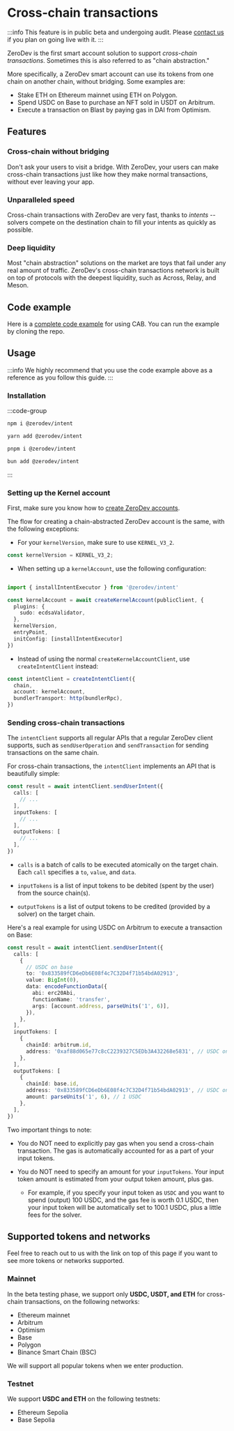 # Cross-chain transactions

:::info
This feature is in public beta and undergoing audit.  Please [contact us](https://t.me/derek_chiang) if you plan on going live with it.
:::

ZeroDev is the first smart account solution to support *cross-chain transactions*.  Sometimes this is also referred to as "chain abstraction."

More specifically, a ZeroDev smart account can use its tokens from one chain on another chain, without bridging.  Some examples are:

- Stake ETH on Ethereum mainnet using ETH on Polygon.
- Spend USDC on Base to purchase an NFT sold in USDT on Arbitrum.
- Execute a transaction on Blast by paying gas in DAI from Optimism.

## Features

### Cross-chain without bridging

Don't ask your users to visit a bridge.  With ZeroDev, your users can make cross-chain transactions just like how they make normal transactions, without ever leaving your app.

### Unparalleled speed

Cross-chain transactions with ZeroDev are very fast, thanks to *intents* -- solvers compete on the destination chain to fill your intents as quickly as possible.

### Deep liquidity

Most "chain abstraction" solutions on the market are toys that fail under any real amount of traffic.  ZeroDev's cross-chain transactions network is built on top of protocols with the deepest liquidity, such as Across, Relay, and Meson.

## Code example

Here is a [complete code example](https://github.com/zerodevapp/zerodev-examples/blob/main/intent/main.ts) for using CAB.  You can run the example by cloning the repo.

## Usage

:::info
We highly recommend that you use the code example above as a reference as you follow this guide.
:::

### Installation

:::code-group

```bash [npm]
npm i @zerodev/intent
```

```bash [yarn]
yarn add @zerodev/intent
```

```bash [pnpm]
pnpm i @zerodev/intent
```

```bash [bun]
bun add @zerodev/intent
```

:::

### Setting up the Kernel account

First, make sure you know how to [create ZeroDev accounts](/sdk/core-api/create-account).

The flow for creating a chain-abstracted ZeroDev account is the same, with the following exceptions:

- For your `kernelVersion`, make sure to use `KERNEL_V3_2`.

```ts
const kernelVersion = KERNEL_V3_2;
```

- When setting up a `kernelAccount`, use the following configuration:

```ts

import { installIntentExecutor } from '@zerodev/intent'

const kernelAccount = await createKernelAccount(publicClient, {
  plugins: {
    sudo: ecdsaValidator,
  },
  kernelVersion,
  entryPoint,
  initConfig: [installIntentExecutor]
})
```

- Instead of using the normal `createKernelAccountClient`, use `createIntentClient` instead:

```ts
const intentClient = createIntentClient({
  chain,
  account: kernelAccount,
  bundlerTransport: http(bundlerRpc),
})
```

### Sending cross-chain transactions

The `intentClient` supports all regular APIs that a regular ZeroDev client supports, such as `sendUserOperation` and `sendTransaction` for sending transactions on the same chain.

For cross-chain transactions, the `intentClient` implements an API that is beautifully simple:

```ts
const result = await intentClient.sendUserIntent({
  calls: [
    // ...
  ],
  inputTokens: [
    // ...
  ],
  outputTokens: [
    // ...
  ],
})
```

- `calls` is a batch of calls to be executed atomically on the target chain.  Each `call` specifies a `to`, `value`, and `data`.

- `inputTokens` is a list of input tokens to be debited (spent by the user) from the source chain(s).

- `outputTokens` is a list of output tokens to be credited (provided by a solver) on the target chain.

Here's a real example for using USDC on Arbitrum to execute a transaction on Base:

```ts
const result = await intentClient.sendUserIntent({
  calls: [
    {
      // USDC on base
      to: '0x833589fCD6eDb6E08f4c7C32D4f71b54bdA02913',
      value: BigInt(0),
      data: encodeFunctionData({
        abi: erc20Abi,
        functionName: 'transfer',
        args: [account.address, parseUnits('1', 6)],
      }),
    },
  ],
  inputTokens: [
    {
      chainId: arbitrum.id,
      address: '0xaf88d065e77c8cC2239327C5EDb3A432268e5831', // USDC on arb
    },
  ],
  outputTokens: [
    {
      chainId: base.id,
      address: '0x833589fCD6eDb6E08f4c7C32D4f71b54bdA02913', // USDC on base
      amount: parseUnits('1', 6), // 1 USDC
    },
  ],
})
```

Two important things to note:

- You do NOT need to explicitly pay gas when you send a cross-chain transaction.  The gas is automatically accounted for as a part of your input tokens.

- You do NOT need to specify an amount for your `inputTokens`.  Your input token amount is estimated from your output token amount, plus gas.
  - For example, if you specify your input token as `USDC` and you want to spend (output) 100 USDC, and the gas fee is worth 0.1 USDC, then your input token will be automatically set to 100.1 USDC, plus a little fees for the solver.

## Supported tokens and networks

Feel free to reach out to us with the link on top of this page if you want to see more tokens or networks supported.

### Mainnet

In the beta testing phase, we support only **USDC, USDT, and ETH** for cross-chain transactions, on the following networks:

- Ethereum mainnet
- Arbitrum
- Optimism
- Base
- Polygon
- Binance Smart Chain (BSC)

We will support all popular tokens when we enter production.

### Testnet

We support **USDC and ETH** on the following testnets:

- Ethereum Sepolia
- Base Sepolia
